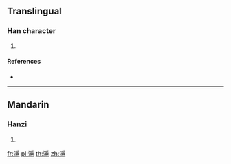 {{character info/new}}
==Translingual==

===Han character===
{{Han char|rn=85|rad=水|as=14|sn=17|four=32137|canj=EBMP|ids=⿰氵㥯}}

# {{defn|Han|sort=水14}}

====References====
* {{Han ref|kx=0656.140|dkj=18510|dj=1066.180|hdz=31771.030|uh=6FE6|ud=28646|bh=ED56|bd=60758}}

----

==Mandarin==

===Hanzi===
{{cmn-hanzi|pin=[[yǐn]] ([[yin3]])|wg=yin<sup>3</sup>}}

# {{defn|lang=cmn|sort=水14}}

[[fr:濦]]
[[pl:濦]]
[[th:濦]]
[[zh:濦]]